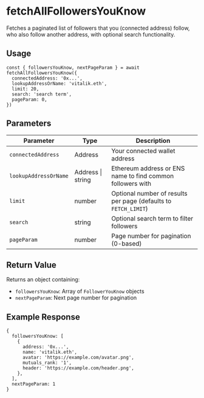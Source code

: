 
# fetchAllFollowersYouKnow

Fetches a paginated list of followers that you (connected address) follow, who also follow another address, with optional search functionality.

## Usage

```tsx
const { followersYouKnow, nextPageParam } = await fetchAllFollowersYouKnow({
  connectedAddress: '0x...',
  lookupAddressOrName: 'vitalik.eth',
  limit: 20,
  search: 'search term',
  pageParam: 0,
})
```

## Parameters

| Parameter             | Type              | Description                                                     |
| --------------------- | ----------------- | --------------------------------------------------------------- |
| `connectedAddress`    | Address           | Your connected wallet address                                   |
| `lookupAddressOrName` | Address \| string | Ethereum address or ENS name to find common followers with      |
| `limit`               | number            | Optional number of results per page (defaults to `FETCH_LIMIT`) |
| `search`              | string            | Optional search term to filter followers                        |
| `pageParam`           | number            | Page number for pagination (0-based)                            |

## Return Value

Returns an object containing:

- `followersYouKnow`: Array of `FollowerYouKnow` objects
- `nextPageParam`: Next page number for pagination

## Example Response

```tsx
{
  followersYouKnow: [
    {
      address: '0x...',
      name: 'vitalik.eth',
      avatar: 'https://example.com/avatar.png',
      mutuals_rank: '1',
      header: 'https://example.com/header.png',
    },
  ],
  nextPageParam: 1
}
```
